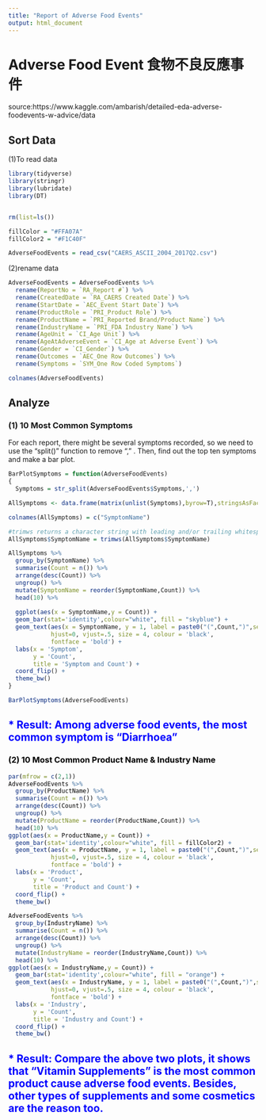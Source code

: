 ```yaml
---
title: "Report of Adverse Food Events"
output: html_document
---
```

# Adverse Food Event 食物不良反應事件
source:https://www.kaggle.com/ambarish/detailed-eda-adverse-foodevents-w-advice/data

## Sort Data 
(1)To read data
```r
library(tidyverse)
library(stringr)
library(lubridate)
library(DT)


rm(list=ls())

fillColor = "#FFA07A"
fillColor2 = "#F1C40F"

AdverseFoodEvents = read_csv("CAERS_ASCII_2004_2017Q2.csv")
```
(2)rename data
```r
AdverseFoodEvents = AdverseFoodEvents %>%
  rename(ReportNo = `RA_Report #`) %>%
  rename(CreatedDate = `RA_CAERS Created Date`) %>%
  rename(StartDate = `AEC_Event Start Date`) %>%
  rename(ProductRole = `PRI_Product Role`) %>%
  rename(ProductName = `PRI_Reported Brand/Product Name`) %>%
  rename(IndustryName = `PRI_FDA Industry Name`) %>%
  rename(AgeUnit = `CI_Age Unit`) %>%
  rename(AgeAtAdverseEvent = `CI_Age at Adverse Event`) %>%
  rename(Gender = `CI_Gender`) %>%
  rename(Outcomes = `AEC_One Row Outcomes`) %>%
  rename(Symptoms = `SYM_One Row Coded Symptoms`)

colnames(AdverseFoodEvents)
```

## Analyze
### (1) 10 Most Common Symptoms
For each report, there might be several symptoms recorded, so we need to use the "split()" function to remove "," . Then, find out the top ten symptoms and make a bar plot.
```r
BarPlotSymptoms = function(AdverseFoodEvents)
{
  Symptoms = str_split(AdverseFoodEvents$Symptoms,',') 

AllSymptoms <- data.frame(matrix(unlist(Symptoms),byrow=T),stringsAsFactors=FALSE)

colnames(AllSymptoms) = c("SymptomName")

#trimws returns a character string with leading and/or trailing whitespaces removed.
AllSymptoms$SymptomName = trimws(AllSymptoms$SymptomName)

AllSymptoms %>%
  group_by(SymptomName) %>%
  summarise(Count = n()) %>%
  arrange(desc(Count)) %>%
  ungroup() %>%
  mutate(SymptomName = reorder(SymptomName,Count)) %>%
  head(10) %>%
  
  ggplot(aes(x = SymptomName,y = Count)) +
  geom_bar(stat='identity',colour="white", fill = "skyblue") +
  geom_text(aes(x = SymptomName, y = 1, label = paste0("(",Count,")",sep="")),
            hjust=0, vjust=.5, size = 4, colour = 'black',
            fontface = 'bold') +
  labs(x = 'Symptom', 
       y = 'Count', 
       title = 'Symptom and Count') +
  coord_flip() + 
  theme_bw()
}

BarPlotSymptoms(AdverseFoodEvents)
```

## <font color="blue">* Result: Among adverse food events, the most common symptom is "Diarrhoea" <font>

### <font color="black">(2) 10 Most Common Product Name & Industry Name<font>
```r
par(mfrow = c(2,1)) 
AdverseFoodEvents %>%
  group_by(ProductName) %>%
  summarise(Count = n()) %>%
  arrange(desc(Count)) %>%
  ungroup() %>%
  mutate(ProductName = reorder(ProductName,Count)) %>%
  head(10) %>%
ggplot(aes(x = ProductName,y = Count)) +
  geom_bar(stat='identity',colour="white", fill = fillColor2) +
  geom_text(aes(x = ProductName, y = 1, label = paste0("(",Count,")",sep="")),
            hjust=0, vjust=.5, size = 4, colour = 'black',
            fontface = 'bold') +
  labs(x = 'Product', 
       y = 'Count', 
       title = 'Product and Count') +
  coord_flip() + 
  theme_bw()
```
```r
AdverseFoodEvents %>%
  group_by(IndustryName) %>%
  summarise(Count = n()) %>%
  arrange(desc(Count)) %>%
  ungroup() %>%
  mutate(IndustryName = reorder(IndustryName,Count)) %>%
  head(10) %>%
ggplot(aes(x = IndustryName,y = Count)) +
  geom_bar(stat='identity',colour="white", fill = "orange") +
  geom_text(aes(x = IndustryName, y = 1, label = paste0("(",Count,")",sep="")),
            hjust=0, vjust=.5, size = 4, colour = 'black',
            fontface = 'bold') +
  labs(x = 'Industry', 
       y = 'Count', 
       title = 'Industry and Count') +
  coord_flip() + 
  theme_bw()
```

## <font color="blue">* Result: Compare the above two plots, it shows that "Vitamin Supplements" is the most common product cause adverse food events. Besides, other types of supplements and some cosmetics are the reason too.<front>
